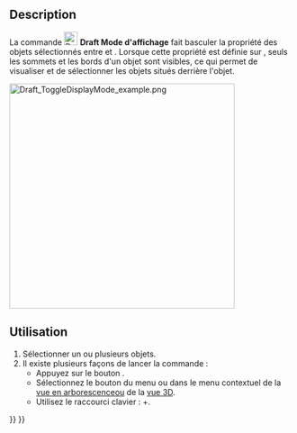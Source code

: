 <languages/>

{{Docnav/fr
|[[Draft_AddConstruction/fr|Ajouter au groupe de construction]]
|[[Draft_WorkingPlaneProxy/fr|Proxy de plan de travail]]
|[[Draft_Workbench/fr|Atelier Draft]]
|IconL=Draft_AddConstruction.svg
|IconR=Draft_WorkingPlaneProxy.svg
|IconC=Workbench_Draft.svg
}}

{{GuiCommand/fr
|Name=Draft ToggleDisplayMode
|Name/fr=Draft Mode d'affichage
|MenuLocation=Utilitaires → Basculer l'affichage entre mode normal/filaire
|Workbenches=[[Draft_Workbench/fr|Draft]]
|Shortcut={{KEY|Maj}} + {{KEY|Espace}}
|SeeAlso=[[Std_ToggleVisibility/fr|Std Basculer la visibilité]]
}}

==Description== 

La commande [[Image:Draft_ToggleDisplayMode.svg|24px]] '''Draft Mode d'affichage''' fait basculer la propriété {{PropertyView|Display Mode}} des objets sélectionnés entre {{Value|Flat Lines}} et {{Value|Wireframe}}. Lorsque cette propriété est définie sur {{Value|Wireframe}}, seuls les sommets et les bords d'un objet sont visibles, ce qui permet de visualiser et de sélectionner les objets situés derrière l'objet.

[[Image:Draft_ToggleDisplayMode_example.png|400px]]
{{Caption|À gauche, le plus gros cube fait obstruction au cube situé derrière lui.<br >À droite, le mode d'affichage du plus grand cube est réglé sur Filaire,<br >ce qui permet de sélectionner une face appartenant au plus petit cube.}}

<span id="Usage"></span>
==Utilisation== 

# Sélectionner un ou plusieurs objets.
# Il existe plusieurs façons de lancer la commande :
#* Appuyez sur le bouton {{Button|[[Image:Draft_ToggleDisplayMode.svg|16px]] [[Draft_ToggleDisplayMode/fr|Basculer l'affichage entre mode normal/filaire]]}}.
#* Sélectionnez le bouton {{MenuCommand|Utilitaires → [[Image:Draft_ToggleDisplayMode.svg|16px]] Basculer l'affichage entre mode normal/filaire}} du menu ou dans le menu contextuel de la [[Tree_view/fr|vue en arborescence]]ou de la [[3D_view/fr|vue 3D]].
#* Utilisez le raccourci clavier : {{KEY|Maj}}+{{KEY|Barre espace}}.


{{Docnav/fr
|[[Draft_AddConstruction/fr|Ajouter au groupe de construction]]
|[[Draft_WorkingPlaneProxy/fr|Proxy de plan de travail]]
|[[Draft_Workbench/fr|Atelier Draft]]
|IconL=Draft_AddConstruction.svg
|IconR=Draft_WorkingPlaneProxy.svg
|IconC=Workbench_Draft.svg
}}

{{Draft Tools navi{{#translation:}}}}
{{Userdocnavi{{#translation:}}}}